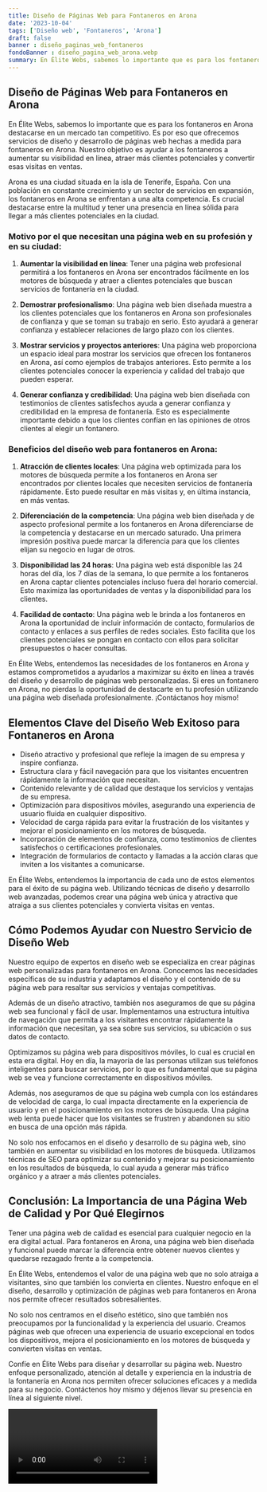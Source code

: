 ```yaml
---
title: Diseño de Páginas Web para Fontaneros en Arona
date: '2023-10-04'
tags: ['Diseño web', 'Fontaneros', 'Arona']
draft: false
banner : diseño_paginas_web_fontaneros
fondoBanner : diseño_pagina_web_arona.webp
summary: En Élite Webs, sabemos lo importante que es para los fontaneros en Arona destacarse en un mercado tan competitivo. Es por eso que ofrecemos servicios de diseño y desarrollo de páginas web hechas a medida para fontaneros en Arona. Nuestro objetivo es ayudar a los fontaneros a aumentar su visibilidad en línea, atraer más clientes potenciales y convertir esas visitas en ventas.
---
```


## Diseño de Páginas Web para Fontaneros en Arona

En Élite Webs, sabemos lo importante que es para los fontaneros en Arona destacarse en un mercado tan competitivo. Es por eso que ofrecemos servicios de diseño y desarrollo de páginas web hechas a medida para fontaneros en Arona. Nuestro objetivo es ayudar a los fontaneros a aumentar su visibilidad en línea, atraer más clientes potenciales y convertir esas visitas en ventas.

Arona es una ciudad situada en la isla de Tenerife, España. Con una población en constante crecimiento y un sector de servicios en expansión, los fontaneros en Arona se enfrentan a una alta competencia. Es crucial destacarse entre la multitud y tener una presencia en línea sólida para llegar a más clientes potenciales en la ciudad.

### Motivo por el que necesitan una página web en su profesión y en su ciudad:

1. **Aumentar la visibilidad en línea**: Tener una página web profesional permitirá a los fontaneros en Arona ser encontrados fácilmente en los motores de búsqueda y atraer a clientes potenciales que buscan servicios de fontanería en la ciudad.

2. **Demostrar profesionalismo**: Una página web bien diseñada muestra a los clientes potenciales que los fontaneros en Arona son profesionales de confianza y que se toman su trabajo en serio. Esto ayudará a generar confianza y establecer relaciones de largo plazo con los clientes.

3. **Mostrar servicios y proyectos anteriores**: Una página web proporciona un espacio ideal para mostrar los servicios que ofrecen los fontaneros en Arona, así como ejemplos de trabajos anteriores. Esto permite a los clientes potenciales conocer la experiencia y calidad del trabajo que pueden esperar.

4. **Generar confianza y credibilidad**: Una página web bien diseñada con testimonios de clientes satisfechos ayuda a generar confianza y credibilidad en la empresa de fontanería. Esto es especialmente importante debido a que los clientes confían en las opiniones de otros clientes al elegir un fontanero.

### Beneficios del diseño web para fontaneros en Arona:

1. **Atracción de clientes locales**: Una página web optimizada para los motores de búsqueda permite a los fontaneros en Arona ser encontrados por clientes locales que necesiten servicios de fontanería rápidamente. Esto puede resultar en más visitas y, en última instancia, en más ventas.

2. **Diferenciación de la competencia**: Una página web bien diseñada y de aspecto profesional permite a los fontaneros en Arona diferenciarse de la competencia y destacarse en un mercado saturado. Una primera impresión positiva puede marcar la diferencia para que los clientes elijan su negocio en lugar de otros.

3. **Disponibilidad las 24 horas**: Una página web está disponible las 24 horas del día, los 7 días de la semana, lo que permite a los fontaneros en Arona captar clientes potenciales incluso fuera del horario comercial. Esto maximiza las oportunidades de ventas y la disponibilidad para los clientes.

4. **Facilidad de contacto**: Una página web le brinda a los fontaneros en Arona la oportunidad de incluir información de contacto, formularios de contacto y enlaces a sus perfiles de redes sociales. Esto facilita que los clientes potenciales se pongan en contacto con ellos para solicitar presupuestos o hacer consultas.

En Élite Webs, entendemos las necesidades de los fontaneros en Arona y estamos comprometidos a ayudarlos a maximizar su éxito en línea a través del diseño y desarrollo de páginas web personalizadas. Si eres un fontanero en Arona, no pierdas la oportunidad de destacarte en tu profesión utilizando una página web diseñada profesionalmente. ¡Contáctanos hoy mismo!

<GifSeo />

<Cta />

## Elementos Clave del Diseño Web Exitoso para Fontaneros en Arona

- Diseño atractivo y profesional que refleje la imagen de su empresa y inspire confianza.
- Estructura clara y fácil navegación para que los visitantes encuentren rápidamente la información que necesitan.
- Contenido relevante y de calidad que destaque los servicios y ventajas de su empresa.
- Optimización para dispositivos móviles, asegurando una experiencia de usuario fluida en cualquier dispositivo.
- Velocidad de carga rápida para evitar la frustración de los visitantes y mejorar el posicionamiento en los motores de búsqueda.
- Incorporación de elementos de confianza, como testimonios de clientes satisfechos o certificaciones profesionales.
- Integración de formularios de contacto y llamadas a la acción claras que inviten a los visitantes a comunicarse.

En Élite Webs, entendemos la importancia de cada uno de estos elementos para el éxito de su página web. Utilizando técnicas de diseño y desarrollo web avanzadas, podemos crear una página web única y atractiva que atraiga a sus clientes potenciales y convierta visitas en ventas.

## Cómo Podemos Ayudar con Nuestro Servicio de Diseño Web

Nuestro equipo de expertos en diseño web se especializa en crear páginas web personalizadas para fontaneros en Arona. Conocemos las necesidades específicas de su industria y adaptamos el diseño y el contenido de su página web para resaltar sus servicios y ventajas competitivas.

Además de un diseño atractivo, también nos aseguramos de que su página web sea funcional y fácil de usar. Implementamos una estructura intuitiva de navegación que permita a los visitantes encontrar rápidamente la información que necesitan, ya sea sobre sus servicios, su ubicación o sus datos de contacto.

Optimizamos su página web para dispositivos móviles, lo cual es crucial en esta era digital. Hoy en día, la mayoría de las personas utilizan sus teléfonos inteligentes para buscar servicios, por lo que es fundamental que su página web se vea y funcione correctamente en dispositivos móviles.

Además, nos aseguramos de que su página web cumpla con los estándares de velocidad de carga, lo cual impacta directamente en la experiencia de usuario y en el posicionamiento en los motores de búsqueda. Una página web lenta puede hacer que los visitantes se frustren y abandonen su sitio en busca de una opción más rápida.

No solo nos enfocamos en el diseño y desarrollo de su página web, sino también en aumentar su visibilidad en los motores de búsqueda. Utilizamos técnicas de SEO para optimizar su contenido y mejorar su posicionamiento en los resultados de búsqueda, lo cual ayuda a generar más tráfico orgánico y a atraer a más clientes potenciales.

## Conclusión: La Importancia de una Página Web de Calidad y Por Qué Elegirnos

Tener una página web de calidad es esencial para cualquier negocio en la era digital actual. Para fontaneros en Arona, una página web bien diseñada y funcional puede marcar la diferencia entre obtener nuevos clientes y quedarse rezagado frente a la competencia.

En Élite Webs, entendemos el valor de una página web que no solo atraiga a visitantes, sino que también los convierta en clientes. Nuestro enfoque en el diseño, desarrollo y optimización de páginas web para fontaneros en Arona nos permite ofrecer resultados sobresalientes.

No solo nos centramos en el diseño estético, sino que también nos preocupamos por la funcionalidad y la experiencia del usuario. Creamos páginas web que ofrecen una experiencia de usuario excepcional en todos los dispositivos, mejora el posicionamiento en los motores de búsqueda y convierten visitas en ventas.

Confíe en Élite Webs para diseñar y desarrollar su página web. Nuestro enfoque personalizado, atención al detalle y experiencia en la industria de la fontanería en Arona nos permiten ofrecer soluciones eficaces y a medida para su negocio. Contáctenos hoy mismo y déjenos llevar su presencia en línea al siguiente nivel.

<Video />

<CtaBot job='Fontaneros' city='Arona'/>

<Gmaps query='Arona+españa+maps' />